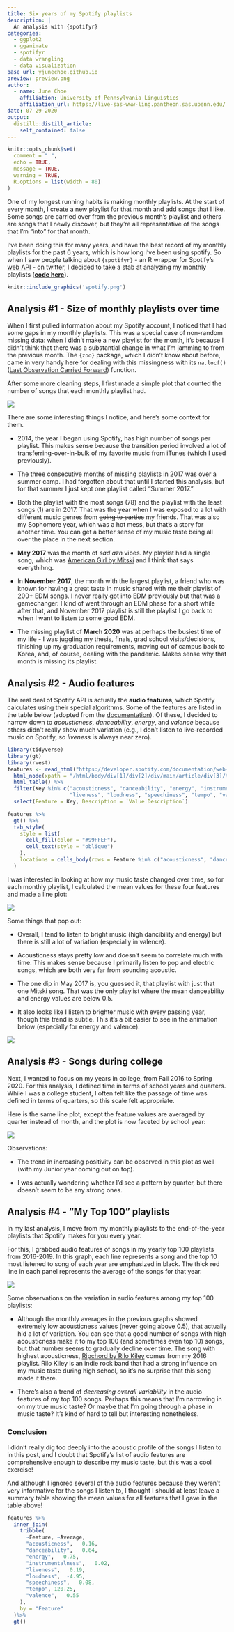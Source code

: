 ```yaml
---
title: Six years of my Spotify playlists
description: |
  An analysis with {spotifyr}
categories:
  - ggplot2
  - gganimate
  - spotifyr
  - data wrangling
  - data visualization
base_url: yjunechoe.github.io
preview: preview.png
author:
  - name: June Choe
    affiliation: University of Pennsylvania Linguistics
    affiliation_url: https://live-sas-www-ling.pantheon.sas.upenn.edu/
date: 07-29-2020
output:
  distill::distill_article:
    self_contained: false
---
```


```r
knitr::opts_chunk$set(
  comment = " ",
  echo = TRUE,
  message = TRUE,
  warning = TRUE,
  R.options = list(width = 80)
)
```

One of my longest running habits is making monthly playlists. At the start of every month, I create a new playlist for that month and add songs that I like. Some songs are carried over from the previous month's playlist and others are songs that I newly discover, but they're all representative of the songs that I'm "into" for that month.

I've been doing this for many years, and have the best record of my monthly playlists for the past 6 years, which is how long I've been using spotify. So when I saw people talking about `{spotifyr}` - an R wrapper for Spotify's [web API](https://developer.spotify.com/documentation/web-api/) - on twitter, I decided to take a stab at analyzing my monthly playlists ([**code here**](https://github.com/yjunechoe/spotifyr)).

<p>

```r
knitr::include_graphics('spotify.png')
```


## Analysis #1 - Size of monthly playlists over time

When I first pulled information about my Spotify account, I noticed that I had some gaps in my monthly playlists. This was a special case of non-random missing data: when I didn't make a new playlist for the month, it's because I didn't think that there was a substantial change in what I'm jamming to from the previous month. The `{zoo}` package, which I didn't know about before, came in very handy here for dealing with this missingness with its `na.locf()` ([Last Observation Carried Forward](https://www.rdocumentation.org/packages/zoo/versions/1.8-8/topics/na.locf)) function.

After some more cleaning steps, I first made a simple plot that counted the number of songs that each monthly playlist had.

![](monthly_plot.png)

There are some interesting things I notice, and here's some context for them.

- 2014, the year I began using Spotify, has high number of songs per playlist. This makes sense because the transition period involved a lot of transferring-over-in-bulk of my favorite music from iTunes (which I used previously). 

- The three consecutive months of missing playlists in 2017 was over a summer camp. I had forgotten about that until I started this analysis, but for that summer I just kept one playlist called "Summer 2017."

- Both the playlist with the most songs (78) and the playlist with the least songs (1) are in 2017. That was the year when I was exposed to a lot with different music genres from ~~going to parties~~ my friends. That was also my Sophomore year, which was a hot mess, but that's a story for another time. You can get a better sense of my music taste being all over the place in the next section.

- **May 2017** was the month of _sad azn_ vibes. My playlist had a single song, which was [American Girl by Mitski](https://www.youtube.com/watch?v=u_hDHm9MD0I) and I think that says everythihng.

- In **November 2017**, the month with the largest playlist, a friend who was known for having a great taste in music shared with me their playlist of 200+ EDM songs. I never really got into EDM previously but that was a gamechanger. I kind of went through an EDM phase for a short while after that, and November 2017 playlist is still the playlist I go back to when I want to listen to some good EDM.

- The missing playlist of **March 2020** was at perhaps the busiest time of my life - I was juggling my thesis, finals, grad school visits/decisions, finishing up my graduation requirements, moving out of campus back to Korea, and, of course, dealing with the pandemic. Makes sense why that month is missing its playlist.


## Analysis #2 - Audio features

The real deal of Spotify API is actually the **audio features**, which Spotify calculates using their special algorithms. Some of the features are listed in the table below (adopted from the [documentation](https://developer.spotify.com/documentation/web-api/reference/tracks/get-several-audio-features/)). Of these, I decided to narrow down to _acousticness_, _danceability_, _energy_, and _valence_ because others didn't really show much variation (e.g., I don't listen to live-recorded music on Spotify, so _liveness_ is always near zero).

```r
library(tidyverse)
library(gt)
library(rvest)
features <- read_html("https://developer.spotify.com/documentation/web-api/reference/tracks/get-several-audio-features/") %>% 
  html_node(xpath = "/html/body/div[1]/div[2]/div/main/article/div[3]/table[3]") %>% 
  html_table() %>% 
  filter(Key %in% c("acousticness", "danceability", "energy", "instrumentalness",
                    "liveness", "loudness", "speechiness", "tempo", "valence")) %>% 
  select(Feature = Key, Description = `Value Description`)

features %>%
  gt() %>%
  tab_style(
    style = list(
      cell_fill(color = "#99FFEF"),
      cell_text(style = "oblique")
    ),
    locations = cells_body(rows = Feature %in% c("acousticness", "danceability", "energy", "valence"))
  )
```


I was interested in looking at how my music taste changed over time, so for each monthly playlist, I calculated the mean values for these four features and made a line plot:

![](monthly_ft_plot.png)

Some things that pop out:

- Overall, I tend to listen to bright music (high dancibility and energy) but there is still a lot of variation (especially in valence). 

- Acousticness stays pretty low and doesn't seem to correlate much with time. This makes sense because I primarily listen to pop and electric songs, which are both very far from sounding acoustic.

- The one dip in May 2017 is, you guessed it, that playlist with just that one Mitski song. That was the only playlist where the mean danceability and energy values are below 0.5.

- It also looks like I listen to brighter music with every passing year, though this trend is subtle. This it's a bit easier to see in the animation below (especially for energy and valence).

![](monthly_ft_animation.gif)

## Analysis #3 - Songs during college

Next, I wanted to focus on my years in college, from Fall 2016 to Spring 2020. For this analysis, I defined time in terms of school years and quarters. While I was a college student, I often felt like the passage of time was defined in terms of quarters, so this scale felt appropriate.

Here is the same line plot, except the feature values are averaged by quarter instead of month, and the plot is now faceted by school year:

![](quarterly_ft_plot.png)

Observations:

- The trend in increasing positivity can be observed in this plot as well (with my Junior year coming out on top).

- I was actually wondering whether I'd see a pattern by quarter, but there doesn't seem to be any strong ones. 


## Analysis #4 - "My Top 100" playlists

In my last analysis, I move from my monthly playlists to the end-of-the-year playlists that Spotify makes for you every year. 

For this, I grabbed audio features of songs in my yearly top 100 playlists from 2016-2019. In this graph, each line represents a song and the top 10 most listened to song of each year are emphasized in black. The thick red line in each panel represents the average of the songs for that year.

![](preview.png)

Some observations on the variation in audio features among my top 100 playlists:

- Although the monthly averages in the previous graphs showed extremely low acousticness values (never going above 0.5), that actually hid a lot of variation. You can see that a good number of songs with high acousticness make it to my top 100 (and sometimes even top 10) songs, but that number seems to gradually decline over time. The song with highest acousticness, [Ripchord by Rilo Kiley](https://www.youtube.com/watch?v=IqHKGcujap0) comes from my 2016 playlist. Rilo Kiley is an indie rock band that had a strong influence on my music taste during high school, so it's no surprise that this song made it there.

- There's also a trend of _decreasing overall variability_ in the audio features of my top 100 songs. Perhaps this means that I'm narrowing in on my true music taste? Or maybe that I'm going through a phase in music taste? It's kind of hard to tell but interesting nonetheless.


### Conclusion

I didn't really dig too deeply into the acoustic profile of the songs I listen to in this post, and I doubt that Spotify's list of audio features are comprehensive enough to describe my music taste, but this was a cool exercise!

And although I ignored several of the audio features because they weren't very informative for the songs I listen to, I thought I should at least leave a summary table showing the mean values for all features that I gave in the table above!


```r
features %>% 
  inner_join(
    tribble(
      ~Feature, ~Average,
      "acousticness",   0.16,
      "danceability",   0.64,
      "energy",   0.75,
      "instrumentalness",   0.02,
      "liveness",   0.19,
      "loudness",  -4.95,
      "speechiness",   0.08,
      "tempo", 120.25,
      "valence",   0.55
    ),
    by = "Feature"
  )%>% 
  gt()
```

